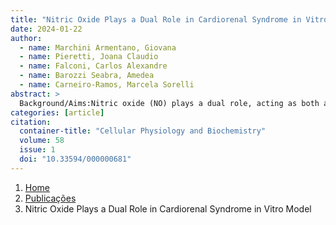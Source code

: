 ```yaml
---
title: "Nitric Oxide Plays a Dual Role in Cardiorenal Syndrome in Vitro Model"
date: 2024-01-22
author:
  - name: Marchini Armentano, Giovana
  - name: Pieretti, Joana Claudio
  - name: Falconi, Carlos Alexandre
  - name: Barozzi Seabra, Amedea
  - name: Carneiro-Ramos, Marcela Sorelli
abstract: > 
  Background/Aims:Nitric oxide (NO) plays a dual role, acting as both an oxidant and a reducer, with various effects depending on its concentration and environment. Acute kidney injury’s (AKI) pathogenesis observed in cardiorenal syndrome 3 (CRS 3) involves inflammatory responses and the production of reactive oxygen and nitrogen species. However, the role of NO on the development of CRS 3 is still not completely understood. The study aimed to mimic CRS 3 in vitro and investigate NO signaling and inflammatory molecules. Methods:Thus, HEK293 cells were submitted to normoxia (NX) or hypoxia (HX) protocols for 16 h followed by 3 h of reoxygenation, treated or not with L -NAME. Conditionate medium by HEK293 was transferred to H9c2 for 24 h. Cellular viability was evaluated by MTT assay, real time PCR was used to analyze gene expression and NO content were evaluated in the intra and extracellular medium by amperimetry. Results:Carbonic anhydrase 9 (CA9) expression increased 2.9-fold after hypoxia. Hypoxia reduced 18 % cell viability in HEK293 that was restored by L -NAME treatment. The sum of nitrite (NO2-) and S-nitrosothiol (S-NO) fractions in HEK293 cells showed a substantial decrease on NO intracellular content (38 %). Both IL-6 and IL-10 decreased in all groups compared to NX cells. Besides TNF-α and Bax/Bcl2 ratio increased in hypoxia (approximately 120-fold and 600-fold, respectively) and L -NAME restored this effect. Regarding H9c2 cells, the S-NO fractions showed a substantial decrease in extracellular content after HX (17%) that was not restored by L -NAME. IL-1β decreases in cardiac cells treated with conditioned medium from HX/L-NAME. Conclusion:In conclusion this study highlights the complex interplay of NO and inflammatory factors in hypoxia-induced renal and cardiac cell responses, with potential implications for cardiorenal syndrome.
categories: [article]
citation: 
  container-title: "Cellular Physiology and Biochemistry"
  volume: 58
  issue: 1
  doi: "10.33594/000000681"
---
```


```{=html}
<nav aria-label="breadcrumb">
  <ol class="breadcrumb">
    <li class="breadcrumb-item"><a href="../../index.html">Home</a></li>
    <li class="breadcrumb-item"><a href="../index.html">Publicações</a></li>
    <li class="breadcrumb-item active" aria-current="page">Nitric Oxide Plays a Dual Role in Cardiorenal Syndrome in Vitro Model</li>
  </ol>
</nav>
```
